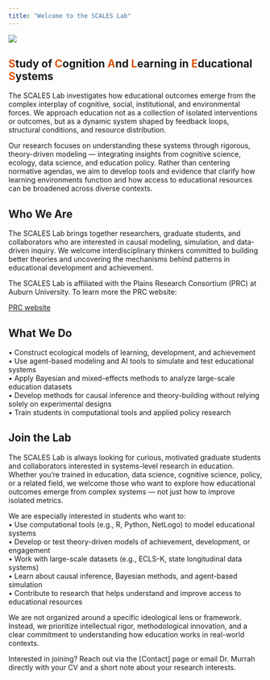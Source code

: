 ```yaml
---
title: "Welcome to the SCALES Lab"
---
```



![](images/SCALES_Lab_LogoV2clear.png){fig-align="center"}

##  <span style="color:#dd550c;">S</span>tudy of <span style="color:#dd550c;">C</span>ognition <span style="color:#dd550c;">A</span>nd <span style="color:#dd550c;">L</span>earning in <span style="color:#dd550c;">E</span>ducational <span style="color:#dd550c;">S</span>ystems

The SCALES Lab investigates how educational outcomes emerge from the complex interplay of cognitive, social, institutional, and environmental forces. We approach education not as a collection of isolated interventions or outcomes, but as a dynamic system shaped by feedback loops, structural conditions, and resource distribution.

Our research focuses on understanding these systems through rigorous, theory-driven modeling — integrating insights from cognitive science, ecology, data science, and education policy. Rather than centering normative agendas, we aim to develop tools and evidence that clarify how learning environments function and how access to educational resources can be broadened across diverse contexts.

## Who We Are

The SCALES Lab brings together researchers, graduate students, and collaborators who are interested in causal modeling, simulation, and data-driven inquiry. We welcome interdisciplinary thinkers committed to building better theories and uncovering the mechanisms behind patterns in educational development and achievement.

The SCALES Lab is affiliated with the Plains Research Consortium (PRC) at Auburn University. To learn more the PRC website:

[PRC website](https://education.auburn.edu/eflt/research/plains-research-consortium.php?utm_source=web&utm_medium=auwire_story&utm_content=cta&page=260819-plains-research-consortium)

## What We Do

•	Construct ecological models of learning, development, and achievement  
•	Use agent-based modeling and AI tools to simulate and test educational systems  
•	Apply Bayesian and mixed-effects methods to analyze large-scale education datasets  
•	Develop methods for causal inference and theory-building without relying solely on experimental designs  
•	Train students in computational tools and applied policy research  

## Join the Lab

The SCALES Lab is always looking for curious, motivated graduate students and collaborators interested in systems-level research in education. Whether you’re trained in education, data science, cognitive science, policy, or a related field, we welcome those who want to explore how educational outcomes emerge from complex systems — not just how to improve isolated metrics.

We are especially interested in students who want to:  
•	Use computational tools (e.g., R, Python, NetLogo) to model educational systems  
•	Develop or test theory-driven models of achievement, development, or engagement   
•	Work with large-scale datasets (e.g., ECLS-K, state longitudinal data systems)  
•	Learn about causal inference, Bayesian methods, and agent-based simulation  
•	Contribute to research that helps understand and improve access to educational resources  

We are not organized around a specific ideological lens or framework. Instead, we prioritize intellectual rigor, methodological innovation, and a clear commitment to understanding how education works in real-world contexts.

Interested in joining? Reach out via the [Contact] page or email Dr. Murrah directly with your CV and a short note about your research interests.